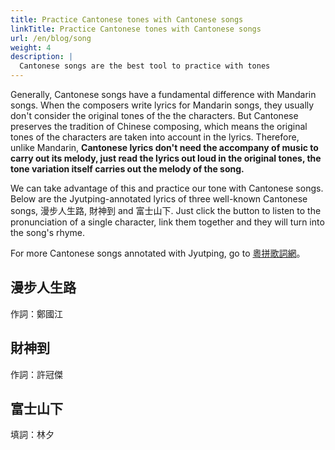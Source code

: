 ```yaml
---
title: Practice Cantonese tones with Cantonese songs
linkTitle: Practice Cantonese tones with Cantonese songs
url: /en/blog/song
weight: 4
description: |
  Cantonese songs are the best tool to practice with tones
---
```



Generally, Cantonese songs have a fundamental difference with Mandarin songs. When the composers write lyrics for Mandarin songs, they usually don't consider the original tones of the the characters. But Cantonese preserves the tradition of Chinese composing, which means the original tones of the characters are taken into account in the lyrics. Therefore, unlike Mandarin, **Cantonese lyrics don't need the accompany of music to carry out its melody, just read the lyrics out loud in the original tones, the tone variation itself carries out the melody of the song.**

We can take advantage of this and practice our tone with Cantonese songs. Below are the Jyutping-annotated lyrics of three well-known Cantonese songs, 漫步人生路, 財神到 and 富士山下. Just click the button to listen to the pronunciation of a single character, link them together and they will turn into the song's rhyme.

For more Cantonese songs annotated with Jyutping, go to [粵拼歌詞網](https://jyut6.com/)。

## 漫步人生路

作詞：鄭國江

<SampleText sample="maanboujansanglou" />

## 財神到

作詞：許冠傑

<SampleText sample="coisandou" />

## 富士山下

填詞：林夕

<SampleText sample="fusisaanhaa" />
